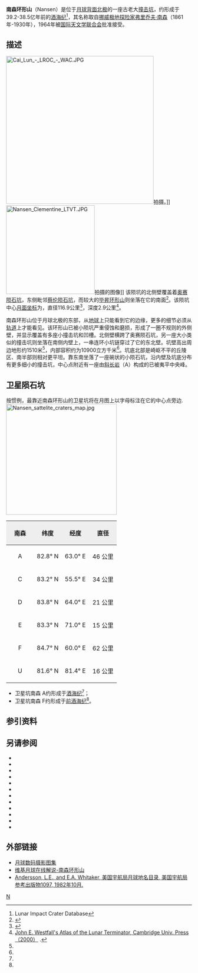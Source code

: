 {{lunar crater data
| image =南森环形山的位置.jpg
| caption =南森环形山在月球上的位置
| latitude=81.17
| N_or_S=N
| longitude=95.38
| E_or_W=E
| diameter=116.9公里
| depth=2.9公里
| colong=275
| eponym=[[弗里乔夫·南森|弗里乔夫·南森]]}}
'''南森环形山'''（Nansen）是位于[[月球背面|月球背面]][[月球北极|北极]]的一座古老大[[撞击坑|撞击坑]]，约形成于39.2-38.5亿年前的[[酒海纪|酒海纪]]<ref name=LICD>Lunar Impact Crater Database</ref>，其名称取自[[挪威|挪威]][[极地|极地]][[探险家|探险家]][[弗里乔夫·南森|弗里乔夫·南森]]（1861年-1930年），1964年被[[国际天文学联合会|国际天文学联合会]]批准接受。

==描述== 
[[Image:Cai_Lun_-_LROC_-_WAC.JPG|400px]]拍摄。]]
[[Image:Nansen_Clementine_LTVT.JPG|240px]]拍摄的图像]]
该陨坑的北侧壁覆盖着[[奥赛陨石坑|奥赛陨石坑]]，东侧毗邻[[蔡伦陨石坑|蔡伦陨石坑]]，而较大的[[毕昇环形山|毕昇环形山]]则坐落在它的南面<ref>{{Cite web |url=http://planetarynames.wr.usgs.gov/images/Lunar/lac_1_wac.pdf |title=Crater Nansen on LAC-1 map. |accessdate=2016-11-17 |archive-date=2017-08-05 |archive-url=https://web.archive.org/web/20170805145912/https://planetarynames.wr.usgs.gov/images/Lunar/lac_1_wac.pdf |dead-url=no }}</ref>。该陨坑中心[[月面坐标|月面坐标]]为{{Coord|81.17|N|95.38|E|globe:Moon|nogoogle=1|noosm=1}}，直径116.9公里<ref name=IAU>{{Cite web |url=http://planetarynames.wr.usgs.gov/Feature/4142 |title=Directory of the International Astronomical Union |access-date=2016-11-17 |archive-date=2020-11-27 |archive-url=https://web.archive.org/web/20201127015717/http://planetarynames.wr.usgs.gov/Feature/4142 |dead-url=no }}</ref>，深度2.9公里<ref>[http://fisherka.csolutionshosting.net/astronote/plan/craterdepth/html/CraterDepthFeatureNameWestfall.html John E. Westfall's Atlas of the Lunar Terminator, Cambridge Univ. Press （2000）] {{Webarchive|url=https://archive.today/20141218234310/http://fisherka.csolutionshosting.net/astronote/plan/craterdepth/html/CraterDepthFeatureNameWestfall.html |date=2014-12-18 }}.</ref>。

南森环形山位于月球北极的东部，从[[地球|地球]]上只能看到它的边缘，更多的细节必须从[[轨道|轨道]]上才能看见。该环形山已被小陨坑严重侵蚀和磨损，形成了一圈不规则的外侧壁，并显示覆盖有多座小撞击坑和凹槽。北侧壁横跨了奥赛陨石坑，另一座大小类似的撞击坑则坐落在南侧内壁上，一串连环小坑链穿过了它的东北壁。坑壁高出周边地形约1510米<ref name=LICD/>，内部容积约为10900立方千米<ref name=LICD/>。坑底北部是崎岖不平的丘陵区、南半部则相对更平坦。靠东南坐落了一座碗状的小陨石坑，沿内壁及坑底分布有更多细小的撞击坑，中心点附近有一座由[[斜长岩|斜长岩]]（A）构成的已被夷平中央峰。

==卫星陨石坑==
按惯例，最靠近南森环形山的卫星坑将在月图上以字母标注在它的中心点旁边.
[[Image:Nansen_sattelite_craters_map.jpg|300px]]

{| class="wikitable"
!width="25%" style="background:#eeeeee;" |南森 
!width="25%" style="background:#eeeeee;" |纬度
!width="25%" style="background:#eeeeee;" |经度
!width="25%" style="background:#eeeeee;" |直径
|-
|align="center"|A
|align="center"|82.8° N
|align="center"|63.0° E
|align="center"|46 公里
|-
|align="center"|C
|align="center"|83.2° N
|align="center"|55.5° E
|align="center"|34 公里
|-
|align="center"|D
|align="center"|83.8° N
|align="center"|64.0° E
|align="center"|21 公里
|-
|align="center"|E
|align="center"|83.3° N
|align="center"|71.0° E
|align="center"|15 公里
|-
|align="center"|F
|align="center"|84.7° N
|align="center"|60.0° E
|align="center"|62 公里
|-
|align="center"|U
|align="center"|81.6° N
|align="center"|81.4° E
|align="center"|16 公里
|}{{clear}}
* 卫星坑南森 A约形成于[[酒海纪|酒海纪]]<ref name=LICD/>；
* 卫星坑南森 F约形成于[[前酒海纪|前酒海纪]]<ref name=LICD/>。

==参引资料==
{{Reflist}}

==另请参阅==
{{refbegin}}
* {{cite book
  | last1 = Andersson
  | first1 = L. E.
  | last2 = Whitaker
  | first2 = E. A.
  | authorlink2 = Ewen Whitaker
  | date = 1982
  | title = [[NASA|NASA]] Catalogue of Lunar Nomenclature
  | publisher = NASA RP-1097
  | ref = harv
  }}
* {{cite web
  | last = Blue
  | first = Jennifer
  | date = July 25, 2007
  | title = Gazetteer of Planetary Nomenclature
  | publisher = [[United_States_Geological_Survey|USGS]]
  | url = http://planetarynames.wr.usgs.gov/
  | accessdate = 2007-08-05
  | ref = harv
  | archive-date = 2012-04-08
  | archive-url = https://www.webcitation.org/66mXDr4G9?url=http://planetarynames.wr.usgs.gov/
  | dead-url = no
  }}
* {{cite book
  | last1 = Bussey
  | first1 = B.
  | authorlink1 = Ben Bussey
  | last2 = Spudis
  | first2 = P.
  | authorlink2 = Paul Spudis
  | date = 2004
  | title = The Clementine Atlas of the Moon
  | publisher = Cambridge University Press
  | location = New York
  | isbn = 978-0-521-81528-4
  | ref = harv
  }}
* {{cite book
  | last1 = Cocks
  | first1 = Elijah E.
  | last2 = Cocks
  | first2 = Josiah C.
  | date = 1995
  | title = Who's Who on the Moon: A Biographical Dictionary of Lunar Nomenclature
  | url = https://archive.org/details/isbn_9780936389271
  | publisher = Tudor Publishers
  | isbn = 978-0-936389-27-1
  | ref = harv
  }}
* {{cite web
  | last = McDowell
  | first = Jonathan
  | date = July 15, 2007
  | url = http://host.planet4589.org/astro/lunar/
  | title = Lunar Nomenclature
  | publisher = Jonathan's Space Report
  | accessdate = 2007-10-24
  | ref = harv
  | archive-date = 2012-05-26
  | archive-url = https://www.webcitation.org/67wcYNfK3?url=http://host.planet4589.org/astro/lunar/
  | dead-url = no
  }}
* {{cite journal| last1 = Menzel| first1 = D. H.| last2 = Minnaert| first2 = M.| last3 = Levin| first3 = B.| last4 = Dollfus| first4 = A.| last5 = Bell| first5 = B.| title = Report on Lunar Nomenclature by the Working Group of Commission 17 of the IAU| doi = 10.1007/BF00171763| journal = Space Science Reviews| volume = 12| issue = 2| pages = 136–186| date = 1971| bibcode = 1971SSRv...12..136M| ref = harv}}
* {{cite book
  | first = Patrick
  | last = Moore
  | authorlink = Patrick Moore
  | date = 2001
  | title = On the Moon
  | url = https://archive.org/details/patrickmooreonmo00patr
  | publisher = Sterling Publishing Co.
  | isbn = 978-0-304-35469-6
  | ref = harv
  }}
* {{cite book
  | first = Fred W.
  | last = Price
  | date = 1988
  | title = The Moon Observer's Handbook
  | publisher = Cambridge University Press
  | isbn = 978-0-521-33500-3
  | ref = harv
  }}
* {{cite book
  | last = Rükl
  | first = Antonín
  | authorlink = Antonín Rükl
  | date = 1990
  | title = Atlas of the Moon
  | publisher = Kalmbach Books
  | isbn = 978-0-913135-17-4
  | ref = harv
  }}
* {{cite book
  | last = Webb
  | first = Rev. T. W.
  | authorlink = Thomas William Webb
  | date = 1962
  | title = Celestial Objects for Common Telescopes
  | url = https://archive.org/details/celestialobjects00webb
  | edition = 6th revised
  | publisher = Dover
  | isbn = 978-0-486-20917-3
  | ref = harv
  }}
* {{cite book
  | first = Ewen A.
  | last = Whitaker
  | authorlink = Ewen Whitaker
  | date = 1999
  | title = Mapping and Naming the Moon
  | publisher = Cambridge University Press
  | isbn = 978-0-521-62248-6
  | ref = harv
  }}
* {{cite book
  | first = Peter T.
  | last = Wlasuk
  | date = 2000
  | title = Observing the Moon
  | publisher = Springer
  | isbn = 978-1-85233-193-1
  | ref = harv
 }}
{{refend}}

==外部链接==
*[http://www.lpi.usra.edu/resources/lunar_orbiter/bin/srch_nam.shtml?Nansen%7C0 月球数码摄影图集] {{Wayback|url=http://www.lpi.usra.edu/resources/lunar_orbiter/bin/srch_nam.shtml?Nansen%7C0 |date=20201127014233 }}
*[http://the-moon.wikispaces.com/Nansen 维基月球在线解说-南森环形山] {{Wayback|url=http://the-moon.wikispaces.com/Nansen |date=20180531115434 }}
* [http://planet4589.org/astro/lunar/RP-1097.pdf Andersson, L.E., and E.A. Whitaker, 美国宇航局月球地名目录, 美国宇航局参考出版物1097, 1982年10月.]{{Wayback|url=http://planet4589.org/astro/lunar/RP-1097.pdf |date=20141006125838 }}

[[Category:月球环形山|N]]
{{月球環形山 (L-N)}}